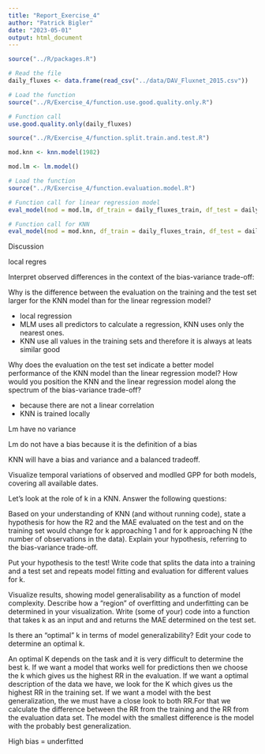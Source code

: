```yaml
---
title: "Report_Exercise_4"
author: "Patrick Bigler"
date: "2023-05-01"
output: html_document
---
```


```r
source("../R/packages.R")
```


```r
# Read the file
daily_fluxes <- data.frame(read_csv("../data/DAV_Fluxnet_2015.csv"))
```


```r
# Load the function
source("../R/Exercise_4/function.use.good.quality.only.R")

# Function call
use.good.quality.only(daily_fluxes)
```


```r
source("../R/Exercise_4/function.split.train.and.test.R")

mod.knn <- knn.model(1982)

mod.lm <- lm.model()
```


```r
# Load the function
source("../R/Exercise_4/function.evaluation.model.R")

# Function call for linear regression model
eval_model(mod = mod.lm, df_train = daily_fluxes_train, df_test = daily_fluxes_test)

# Function call for KNN
eval_model(mod = mod.knn, df_train = daily_fluxes_train, df_test = daily_fluxes_test)
```


Discussion

local regres

Interpret observed differences in the context of the bias-variance trade-off:

Why is the difference between the evaluation on the training and the test set larger for the KNN model than for the linear regression model?

- local regression
- MLM uses all predictors to calculate a regression, KNN uses only the nearest ones. 
- KNN use all values in the training sets and therefore it is always at leats similar good


Why does the evaluation on the test set indicate a better model performance of the KNN model than the linear regression model?
How would you position the KNN and the linear regression model along the spectrum of the bias-variance trade-off?

- because there are not a linear correlation
- KNN is trained locally

Lm have no variance

Lm do not have a bias because it is the definition of a bias

KNN will have a bias and variance and a balanced tradeoff.



Visualize temporal variations of observed and modlled GPP for both models, covering all available dates.


Let’s look at the role of k in a KNN. Answer the following questions:

Based on your understanding of KNN (and without running code), state a hypothesis for how the R2
and the MAE evaluated on the test and on the training set would change for k approaching 1 and for k
approaching N (the number of observations in the data). 
Explain your hypothesis, referring to the bias-variance trade-off.

Put your hypothesis to the test! Write code that splits the data into a training 
and a test set and repeats model fitting and evaluation for different values for k.

Visualize results, showing model generalisability as a function of model complexity. 
Describe how a “region” of overfitting and underfitting can be determined in your 
visualization. Write (some of your) code into a function that takes k as an input 
and and returns the MAE determined on the test set.

Is there an “optimal” k in terms of model generalizability?
Edit your code to determine an optimal k.

An optimal K depends on the task and it is very difficult to determine the best k.
If we want a model that works well for predictions then we choose the k which 
gives us the highest RR in the evaluation. If we want a optimal description of the 
data we have, we look for the K which gives us the highest RR in the training set.
If we want a model with the best generalization, the we must have a close look 
to both RR.For that we calculate the difference between the RR from the training 
and the RR from the evaluation data set. The model with the smallest difference is 
the model with the probably best generalization.

High bias = underfitted



